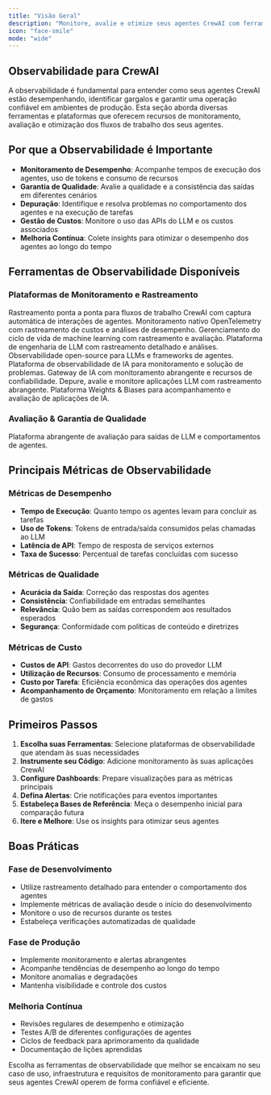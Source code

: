 ```yaml
---
title: "Visão Geral"
description: "Monitore, avalie e otimize seus agentes CrewAI com ferramentas de observabilidade abrangentes"
icon: "face-smile"
mode: "wide"
---
```


## Observabilidade para CrewAI

A observabilidade é fundamental para entender como seus agentes CrewAI estão desempenhando, identificar gargalos e garantir uma operação confiável em ambientes de produção. Esta seção aborda diversas ferramentas e plataformas que oferecem recursos de monitoramento, avaliação e otimização dos fluxos de trabalho dos seus agentes.

## Por que a Observabilidade é Importante

- **Monitoramento de Desempenho**: Acompanhe tempos de execução dos agentes, uso de tokens e consumo de recursos
- **Garantia de Qualidade**: Avalie a qualidade e a consistência das saídas em diferentes cenários
- **Depuração**: Identifique e resolva problemas no comportamento dos agentes e na execução de tarefas
- **Gestão de Custos**: Monitore o uso das APIs do LLM e os custos associados
- **Melhoria Contínua**: Colete insights para otimizar o desempenho dos agentes ao longo do tempo

## Ferramentas de Observabilidade Disponíveis

### Plataformas de Monitoramento e Rastreamento

<CardGroup cols={2}>

  <Card title="LangDB" icon="database" href="/pt-BR/observability/langdb">
    Rastreamento ponta a ponta para fluxos de trabalho CrewAI com captura automática de interações de agentes.
  </Card>

  <Card title="OpenLIT" icon="magnifying-glass-chart" href="/pt-BR/observability/openlit">
    Monitoramento nativo OpenTelemetry com rastreamento de custos e análises de desempenho.
  </Card>

  <Card title="MLflow" icon="bars-staggered" href="/pt-BR/observability/mlflow">
    Gerenciamento do ciclo de vida de machine learning com rastreamento e avaliação.
  </Card>

  <Card title="Langfuse" icon="link" href="/pt-BR/observability/langfuse">
    Plataforma de engenharia de LLM com rastreamento detalhado e análises.
  </Card>

  <Card title="Langtrace" icon="chart-line" href="/pt-BR/observability/langtrace">
    Observabilidade open-source para LLMs e frameworks de agentes.
  </Card>

  <Card title="Arize Phoenix" icon="meteor" href="/pt-BR/observability/arize-phoenix">
    Plataforma de observabilidade de IA para monitoramento e solução de problemas.
  </Card>

  <Card title="Portkey" icon="key" href="/pt-BR/observability/portkey">
    Gateway de IA com monitoramento abrangente e recursos de confiabilidade.
  </Card>

  <Card title="Opik" icon="meteor" href="/pt-BR/observability/opik">
    Depure, avalie e monitore aplicações LLM com rastreamento abrangente.
  </Card>

  <Card title="Weave" icon="network-wired" href="/pt-BR/observability/weave">
    Plataforma Weights & Biases para acompanhamento e avaliação de aplicações de IA.
  </Card>
</CardGroup>

### Avaliação & Garantia de Qualidade

<CardGroup cols={2}>
  <Card title="Patronus AI" icon="shield-check" href="/pt-BR/observability/patronus-evaluation">
    Plataforma abrangente de avaliação para saídas de LLM e comportamentos de agentes.
  </Card>
</CardGroup>

## Principais Métricas de Observabilidade

### Métricas de Desempenho
- **Tempo de Execução**: Quanto tempo os agentes levam para concluir as tarefas
- **Uso de Tokens**: Tokens de entrada/saída consumidos pelas chamadas ao LLM
- **Latência de API**: Tempo de resposta de serviços externos
- **Taxa de Sucesso**: Percentual de tarefas concluídas com sucesso

### Métricas de Qualidade
- **Acurácia da Saída**: Correção das respostas dos agentes
- **Consistência**: Confiabilidade em entradas semelhantes
- **Relevância**: Quão bem as saídas correspondem aos resultados esperados
- **Segurança**: Conformidade com políticas de conteúdo e diretrizes

### Métricas de Custo
- **Custos de API**: Gastos decorrentes do uso do provedor LLM
- **Utilização de Recursos**: Consumo de processamento e memória
- **Custo por Tarefa**: Eficiência econômica das operações dos agentes
- **Acompanhamento de Orçamento**: Monitoramento em relação a limites de gastos

## Primeiros Passos

1. **Escolha suas Ferramentas**: Selecione plataformas de observabilidade que atendam às suas necessidades
2. **Instrumente seu Código**: Adicione monitoramento às suas aplicações CrewAI
3. **Configure Dashboards**: Prepare visualizações para as métricas principais
4. **Defina Alertas**: Crie notificações para eventos importantes
5. **Estabeleça Bases de Referência**: Meça o desempenho inicial para comparação futura
6. **Itere e Melhore**: Use os insights para otimizar seus agentes

## Boas Práticas

### Fase de Desenvolvimento
- Utilize rastreamento detalhado para entender o comportamento dos agentes
- Implemente métricas de avaliação desde o início do desenvolvimento
- Monitore o uso de recursos durante os testes
- Estabeleça verificações automatizadas de qualidade

### Fase de Produção
- Implemente monitoramento e alertas abrangentes
- Acompanhe tendências de desempenho ao longo do tempo
- Monitore anomalias e degradações
- Mantenha visibilidade e controle dos custos

### Melhoria Contínua
- Revisões regulares de desempenho e otimização
- Testes A/B de diferentes configurações de agentes
- Ciclos de feedback para aprimoramento da qualidade
- Documentação de lições aprendidas

Escolha as ferramentas de observabilidade que melhor se encaixam no seu caso de uso, infraestrutura e requisitos de monitoramento para garantir que seus agentes CrewAI operem de forma confiável e eficiente.
